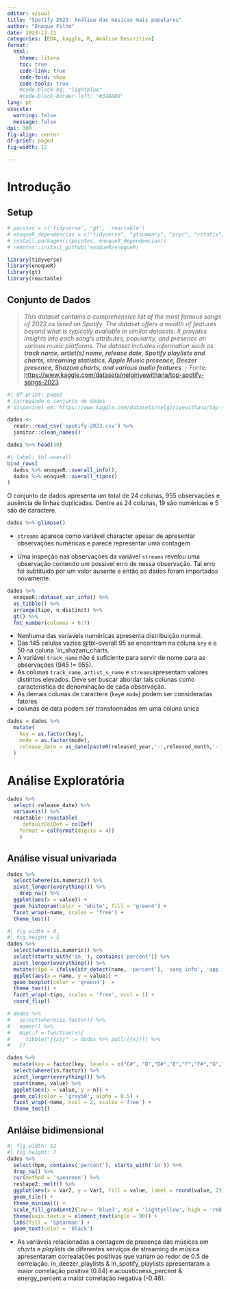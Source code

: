 ```yaml
---
editor: visual
title: "Spotify 2023: Análise das músicas mais populares"
author: "Enoque Filho"
date: 2023-12-21 
categories: [EDA, kaggle, R, Análise Descritiva]
format: 
  html:
    theme: litera
    toc: true
    code-link: true
    code-fold: show
    code-tools: true
    #code-block-bg: "lightblue"
    #code-block-border-left: "#31BAE9"
lang: pt
execute:
  warning: false
  message: false
dpi: 300
fig-align: center
df-print: paged
fig-width: 12

---
```


# Introdução

## Setup

```r
# pacotes = c('tidyverse', 'gt', 'reactable')
# enoqueR_dependencias = c("tidyverse", "gtsummary", "pryr", "rstatix", "moments")
# install.packages(c(pacotes, enoqueR_dependencias))
# remotes::install_github('enoqueR/enoqueR)

library(tidyverse)
library(enoqueR) 
library(gt)
library(reactable)

```

## Conjunto de Dados

> *This dataset contains a comprehensive list of the most famous songs of
> 2023 as listed on Spotify. The dataset offers a wealth of features
> beyond what is typically available in similar datasets. It provides
> insights into each song's attributes, popularity, and presence on
> various music platforms. The dataset includes information such as **track
> name, artist(s) name, release date, Spotify playlists and charts,
> streaming statistics, Apple Music presence, Deezer presence, Shazam
> charts, and various audio features**.* - Fonte: [https://www.kaggle.com/datasets/nelgiriyewithana/top-spotify-songs-2023](#0)

```r
#| df-print: paged
# carregando o conjunto de dados
# disponivel em: https://www.kaggle.com/datasets/nelgiriyewithana/top-spotify-songs-2023

dados <- 
  readr::read_csv('spotify-2023.csv') %>% 
  janitor::clean_names()

dados %>% head(30)
```

```r
#| label: tbl-overall
bind_rows(
  dados %>% enoqueR::overall_info(),
  dados %>% enoqueR::overall_tipos()
)
```

O conjunto de dados apresenta um total de 24 colunas, 955 observações e ausência de linhas duplicadas. Dentre as 24 colunas, 19 são numéricas e 5 são de caractere.

```r
dados %>% glimpse()
```

-   `streams` aparece como variável character apesar de apresentar observações numéricas e parece representar uma contagem

-   Uma inspeção nas observações da variável `streams` revelou uma observação contendo um possivel erro de nessa observação. Tal erro foi subtituido por um valor ausente e então os dados foram importados novamente.

```r
dados %>% 
  enoqueR::dataset_var_info() %>% 
  as_tibble() %>% 
  arrange(tipo, n_distinct) %>% 
  gt() %>% 
  fmt_number(columns = 6:7)
```

-   Nenhuma das varíaveis numéricas apresenta distribuição normal.
-   Das 145 celulas vazias @tbl-overall 95 se encontram na coluna `key` e e 50 na coluna \`in_shazam_charts.
-   A variável `track_name` não é suficiente para servir de nome para as observações (945 != 955).
-   As colunas `track_name`, `artist_s_name` e `streams`apresentam valores distintos elevados. Deve ser buscar abordar tais colunas como caracteristica de denominação de cada observação.
-   As demais colunas de caractere (`key`e `mode`) podem ser consideradas fatores
-   colunas de data podem ser transformadas em uma coluna única

```r
dados = dados %>% 
  mutate(
    key = as.factor(key),
    mode = as.factor(mode),
    release_date = as_date(paste0(released_year,'-',released_month,'-',released_day))
  )
```

# Análise Exploratória

```r
dados %>% 
  select(-release_date) %>% 
  variaveis() %>% 
  reactable::reactable(
     defaultColDef = colDef(
    format = colFormat(digits = 4))
    )
```

## Análise visual univariada

```r
dados %>% 
  select(where(is.numeric)) %>% 
  pivot_longer(everything()) %>% 
    drop_na() %>% 
  ggplot(aes(x = value)) + 
  geom_histogram(color = 'white', fill = 'green4') + 
  facet_wrap(~name, scales = 'free') + 
  theme_test()
```

```r
#| fig.width = 8,
#| fig.height = 5
dados %>% 
  select(where(is.numeric)) %>% 
  select(starts_with('in_'), contains('percent')) %>% 
  pivot_longer(everything()) %>% 
  mutate(tipo = ifelse(str_detect(name, 'percent'), 'song info', 'app info')) %>% 
  ggplot(aes(x = name, y = value)) +
  geom_boxplot(color = 'green4')  + 
  theme_test() + 
  facet_wrap(~tipo, scales = 'free', ncol = 1) + 
  coord_flip()
```

```r
# dados %>% 
#   select(where(is.factor)) %>% 
#   names() %>% 
#   map(.f = function(x){
#     tibble("{{x}}" := dados %>% pull({{x}})) %>% 
#   })
```

```r
dados %>% 
  mutate(key = factor(key, levels = c("C#", "D","D#","E","F","F#","G","G#","A","A#","B"))) %>% 
  select(where(is.factor)) %>% 
  pivot_longer(everything()) %>% 
  count(name, value) %>% 
  ggplot(aes(x = value, y = n)) + 
  geom_col(color = 'gray50', alpha = 0.5) +
  facet_wrap(~name, ncol = 2, scales ='free') + 
  theme_test()
```

## Anláise bidimensional

```r
#| fig.width: 12
#| fig.height: 7
dados %>% 
  select(bpm, contains('percent'), starts_with('in')) %>% 
  drop_na() %>% 
  cor(method = 'spearman') %>% 
  reshape2::melt() %>% 
  ggplot(aes(x = Var2, y = Var1, fill = value, label = round(value, 2))) + 
  geom_tile() + 
  theme_minimal() + 
  scale_fill_gradient2(low = 'blue3', mid = 'lightyellow', high = 'red',midpoint = 0) + 
  theme(axis.text.x = element_text(angle = 90)) +
  labs(fill = 'Spearman') + 
  geom_text(color = 'black')
```

-   As variáveis relacionadas a contagem de presença das músicas em *charts* e *playlists* de diferentes serviços de streaming de música apresentaram correalações positivas que variam ao redor de 0.5 de correlação. in_deezer_playlists & in_spotify_playlists apresentaram a maior correlação positiva (0.84) e acousticness_percent & energy_percent a maior correlação negativa (-0.46).

# 
